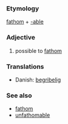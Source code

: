 ===Etymology===
[[fathom]] + [[-able]]

===Adjective===
#possible to [[fathom]]

===Translations===
* Danish: [[begribelig]]

===See also===
*[[fathom]]
*[[unfathomable]]